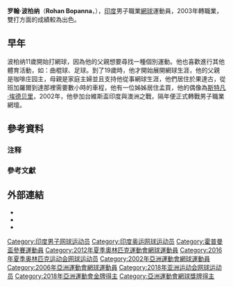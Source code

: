 {{Infobox 网球
|姓名=Rohan Bopanna
|照片=Bopanna RG13 (3) (9415842989).jpg
|国籍={{IND}}
|生年=1980年
|生日=3月4日
|出生地={{IND}}[[班加羅爾|班加羅爾]]
|居住地={{IND}}[[班加羅爾|班加羅爾]]
|身高=190
|体重=87
|持拍手=右
|反拍=單手
|转职业年=2003年
|球拍=
|球衣=
|球鞋=
|单打最高排名=213（2007年7月13日）
|双打最高排名=13（2010年11月15日）
|现单打排名=
|现双打排名=
|单打冠军头衔=0
|双打冠军头衔=2
|职业战绩=
|奖金=358,891[[美元|美元]]
|澳网最好成绩=第三輪（2008）
|法网最好成绩=第一輪（2008）
|温网最好成绩=八強（2009、2010）
|美网最好成绩=決賽（2010）
|大满贯个数=
|奥运会最好成绩=
}}

'''罗翰·波柏纳'''（'''Rohan Bopanna'''，{{bd|1980年|3月4日}}），[[印度|印度]]男子職業[[網球|網球]]運動員，2003年轉職業，雙打方面的成績較為出色。

== 早年 ==
波柏纳11歲開始打網球，因為他的父親想要尋找一種個別運動。他也喜歡進行其他體育活動，如：曲棍球、足球。到了19歲時，他才開始展開網球生涯，他的父親是咖啡庄园主，母親是家庭主婦並且支持他從事網球生涯，他們居住於果達古，從班加羅爾到達那裡需要數小時的車程，他有一位姊姊居住孟買，他的偶像為[[斯特凡·埃德贝里|斯特凡·埃德贝里]]，2002年，他參加台維斯盃印度與澳洲之戰，隔年便正式轉戰男子職業網壇{{参考|1={{cite web |url=http://www.atpworldtour.com/Tennis/Players/Top-Players/Rohan-Bopanna.aspx |publisher=ATP官方網站 |language=zh-hant |title=波柏纳簡介 |accessdate=2011-02-25 |archive-date=2015-06-09 |archive-url=https://web.archive.org/web/20150609072006/http://www.atpworldtour.com/Tennis/Players/Top-Players/Rohan-Bopanna.aspx |dead-url=no }}}}。

== 參考資料 ==

=== 注释 ===
{{ReflistH|2}}
{{注表脚}}
{{ReflistF}}

=== 參考文獻 ===
{{ReflistH|2}}
{{参表脚}}
{{ReflistF}}

== 外部連結 ==
* {{ATP|id=B757}}
* {{ITF Profile|id=10024192}}
* {{DavisCupplayerlink|id=10024192}}

{{亚洲运动会网球比赛男子双打冠军}}

{{Authority control}}

{{DEFAULTSORT:Bopanna, Rohan}}
[[Category:印度男子网球运动员|Category:印度男子网球运动员]]
[[Category:印度奥运网球运动员|Category:印度奥运网球运动员]]
[[Category:霍普曼盃參賽運動員|Category:霍普曼盃參賽運動員]]
[[Category:2012年夏季奧林匹克運動會網球運動員|Category:2012年夏季奧林匹克運動會網球運動員]]
[[Category:2016年夏季奥林匹克运动会网球运动员|Category:2016年夏季奥林匹克运动会网球运动员]]
[[Category:2002年亞洲運動會網球運動員|Category:2002年亞洲運動會網球運動員]]
[[Category:2006年亞洲運動會網球運動員|Category:2006年亞洲運動會網球運動員]]
[[Category:2018年亚洲运动会网球运动员|Category:2018年亚洲运动会网球运动员]]
[[Category:2018年亞洲運動會金牌得主|Category:2018年亞洲運動會金牌得主]]
[[Category:亞洲運動會網球獎牌得主|Category:亞洲運動會網球獎牌得主]]


{{亚洲体育人物小作品}}
{{網球運動員小作品}}